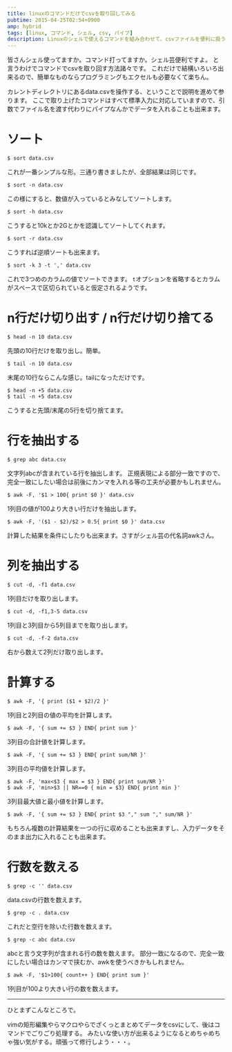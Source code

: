 ```yaml
---
title: linuxのコマンドだけでcsvを取り回してみる
pubtime: 2015-04-25T02:54+0900
amp: hybrid
tags: [linux, コマンド, シェル, csv, パイプ]
description: Linuxのシェルで使えるコマンドを組み合わせて、csvファイルを便利に扱う方法の解説です。殆んど不自由なく色々なことが出来ます。
---
```


皆さんシェル使ってますか。コマンド打ってますか。シェル芸便利ですよ。
と言うわけでコマンドでcsvを取り回す方法諸々です。
これだけで結構いろいろ出来るので、簡単なものならプログラミングもエクセルも必要なくて楽ちん。

カレントディレクトリにあるdata.csvを操作する、ということで説明を進めて参ります。
ここで取り上げたコマンドはすべて標準入力に対応していますので、引数でファイル名を渡す代わりにパイプなんかでデータを入れることも出来ます。

# ソート
``` shell
$ sort data.csv
```
これが一番シンプルな形。三通り書きましたが、全部結果は同じです。

``` shell
$ sort -n data.csv
```
この様にすると、数値が入っているとみなしてソートします。

``` shell
$ sort -h data.csv
```
こうすると10kとか2Gとかを認識してソートしてくれます。

``` shell
$ sort -r data.csv
```
こうすれば逆順ソートも出来ます。

``` shell
$ sort -k 3 -t ',' data.csv
```
これで3つめのカラムの値でソートできます。
`t`オプションを省略するとカラムがスペースで区切られていると仮定されるようです。

# n行だけ切り出す / n行だけ切り捨てる
``` shell
$ head -n 10 data.csv
```
先頭の10行だけを取り出し。簡単。

``` shell
$ tail -n 10 data.csv
```
末尾の10行ならこんな感じ。tailになっただけです。

``` shell
$ head -n +5 data.csv
$ tail -n +5 data.csv
```
こうすると先頭/末尾の5行を切り捨てます。

# 行を抽出する
``` shell
$ grep abc data.csv
```
文字列abcが含まれている行を抽出します。
正規表現による部分一致ですので、完全一致にしたい場合は前後にカンマを入れる等の工夫が必要かもしれません。

``` shell
$ awk -F, '$1 > 100{ print $0 }' data.csv
```
1列目の値が100より大きい行だけを抽出します。

``` shell
$ awk -F, '($1 - $2)/$2 > 0.5{ print $0 }' data.csv
```
計算した結果を条件にしたりも出来ます。さすがシェル芸の代名詞awkさん。

# 列を抽出する
``` shell
$ cut -d, -f1 data.csv
```
1列目だけを取り出します。

``` shell
$ cut -d, -f1,3-5 data.csv
```
1列目と3列目から5列目までを取り出します。

``` shell
$ cut -d, -f-2 data.csv
```
右から数えて2列だけ取り出します。

# 計算する
``` shell
$ awk -F, '{ print ($1 + $2)/2 }'
```
1列目と2列目の値の平均を計算します。

``` shell
$ awk -F, '{ sum += $3 } END{ print sum }'
```
3列目の合計値を計算します。

``` shell
$ awk -F, '{ sum += $3 } END{ print sum/NR }'
```
3列目の平均値を計算します。

``` shell
$ awk -F, 'max<$3 { max = $3 } END{ print sum/NR }'
$ awk -F, 'min>$3 || NR==0 { min = $3} END{ print min }'
```
3列目最大値と最小値を計算します。

``` shell
$ awk -F, '{ sum += $3 } END{ print $3 "," sum "," sum/NR }'
```
もちろん複数の計算結果を一つの行に収めることも出来ますし、入力データをそのまま出力に入れることも出来ます。

# 行数を数える
``` shell
$ grep -c '' data.csv
```
data.csvの行数を数えます。

``` shell
$ grep -c . data.csv
```
これだと空行を除いた行数を数えます。

``` shell
$ grep -c abc data.csv
```
abcと言う文字列が含まれる行の数を数えます。
部分一致になるので、完全一致にしたい場合はカンマで挟むか、awkを使うべきかもしれません。

``` shell
$ awk -F, '$1>100{ count++ } END{ print sum }'
```
1列目が100より大きい行の数を数えます。

---

ひとまずこんなところで。

vimの矩形編集やらマクロやらでざくっとまとめてデータをcsvにして、後はコマンドでごりごり処理する。
みたいな使い方が出来るようになるとめちゃめちゃ強い気がする。頑張って修行しよう・・・。
